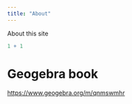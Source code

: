 ```yaml
---
title: "About"
---
```


About this site

```r
1 + 1
```


# Geogebra book

<https://www.geogebra.org/m/qnmswmhr>
